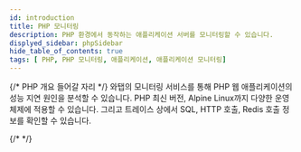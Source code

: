 ```yaml
---
id: introduction
title: PHP 모니터링
description: PHP 환경에서 동작하는 애플리케이션 서버를 모니터링할 수 있습니다.
displyed_sidebar: phpSidebar
hide_table_of_contents: true
tags: [ PHP, PHP 모니터링, 애플리케이션, 애플리케이션 모니터링]
---
```



{/* PHP 개요 들어갈 자리 */}
와탭의 모니터링 서비스를 통해 PHP 웹 애플리케이션의 성능 지연 원인을 분석할 수 있습니다. PHP 최신 버전, Alpine Linux까지 다양한 운영체제에 적용할 수 있습니다. 그리고 트레이스 상에서 SQL, HTTP 호출, Redis 호출 정보를 확인할 수 있습니다. 

{/* <Videos url="https://www.whatap.io/old/video/product/ko/app_php.mp4" /> */}


<Apmcommonintro />  